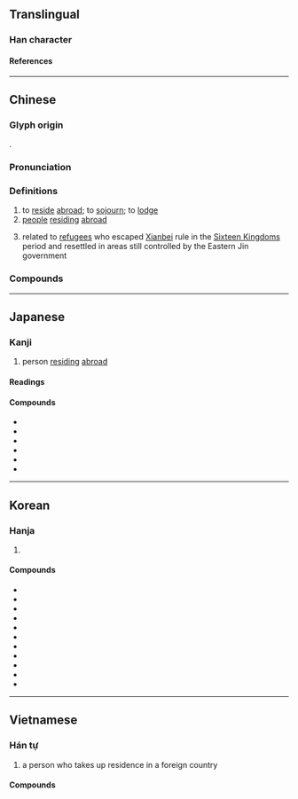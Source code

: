 {{also|侨}}
{{character info}}
==Translingual==

===Han character===
{{Han char|rn=9|rad=人|as=12|sn=14|four=22227|canj=OHKB|ids=⿰亻喬}}

====References====
{{Han ref|kx=0116.120|dkj=01088|dj=0247.240|hdz=10220.040|uh=50D1}}

----

==Chinese==
{{zh-forms|s=侨}}

===Glyph origin===
{{Han etym}}
{{Han compound|人|alt1=亻|喬|ls=psc|c1=s|c2=p}}.

===Pronunciation===
{{zh-pron
|m=qiáo
|dg=чё1
|c=kiu4
|h=pfs=khièu
|md=gièu
|mn=kiâu
|mn-t=kiao5/kiou5
|mn-t_note=kiao5 - Shantou; kiou5 - Chaozhou
|w=3jjiau
|mc=y
|oc=y
|ma=
|cat=v,n
}}

===Definitions===
{{zh-hanzi}}

# to [[reside]] [[abroad]]; to [[sojourn]]; to [[lodge]]
# [[people]] [[residing]] [[abroad]]
# {{lb|zh|historical}} related to [[refugee]]s who escaped [[Xianbei]] rule in the [[Sixteen Kingdoms]] period and resettled in areas still controlled by the Eastern Jin government

===Compounds===
{{zh-der|僑辦|僑胞|僑滙|僑居|僑眷|僑民|僑區|僑商|僑屬|僑務|僑鄉|僑寓|僑資|華僑|越僑|僑社|僑軍|僑人|三僑|外僑|僑領|僑團|僑札|僑委會|外僑居留|僑報|僑選代表|僑置|僑生|僑匯|歸僑|華僑條款|難僑}}

----

==Japanese==

===Kanji===
{{ja-kanji|grade=|rs=人12}}

# person [[residing]] [[abroad]]

====Readings====
{{ja-readings
|goon=ぎょう<げう
|kanon=きょう<けう
|kun=たかい
}}

====Compounds====
{{der-top|Compounds}}
* {{ja-r|印僑|いんきょう}}
* {{ja-r|華僑|かきょう}}
* {{ja-r|僑居|きょうきょ}}
* {{ja-r|僑寓|きょうぐう}}
* {{ja-r|僑士|きょうし}}
* {{ja-r|公孫僑|こうそんきょう}}
{{der-bottom}}

----

==Korean==

===Hanja===
{{ko-hanja|hangeul=교|rv=gyo|mr=kyo}}

# {{rfdef|ko|sort=人12}}

====Compounds====
{{der-top3|Compounds}}
* {{ko-l|교포|僑胞}}
* {{ko-l|교민|僑民}}
* {{ko-l|화교|華僑}}
* {{ko-l|교접|僑接}}
* {{ko-l|교우|僑寓}}
* {{ko-l|교중|僑中}}
* {{ko-l|교인|僑人}}
* {{ko-l|교거|僑居}}
* {{ko-l|한교|韓僑}}
* {{ko-l|교군|僑軍}}
* {{ko-l|교체|僑體}}
{{der-bottom}}

----

==Vietnamese==

===Hán tự===
{{vi-readings|rs=人12
|hanviet=kiều
|nom=quều
}}

# {{lb|vi|literary}} a person who takes up residence in a foreign country

====Compounds====
{{der3|vi
|{{vi-l|華僑|hoa kiều}}
|{{vi-l|僑胞|kiều bào}}
|{{vi-l|僑居|kiều cư}}
|{{vi-l|僑民|kiều dân}}
|{{vi-l|僑軍|kiều quân}}
|{{vi-l|外僑|ngoại kiều}}
|{{vi-l|越僑|Việt kiều}}
}}